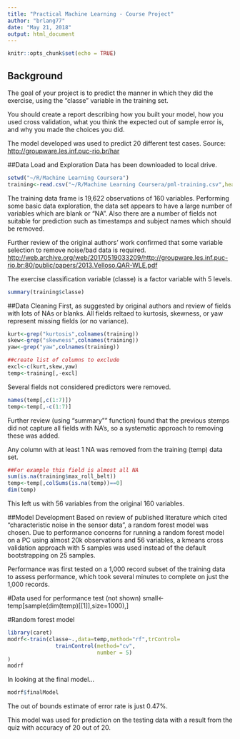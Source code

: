 ```yaml
---
title: "Practical Machine Learning - Course Project"
author: "brlang77"
date: "May 21, 2018"
output: html_document
---
```


```r
knitr::opts_chunk$set(echo = TRUE)
```

## Background
The goal of your project is to predict the manner in which they did the exercise, using the "classe" variable in the training set. 

You should create a report describing how you built your model, 
how you used cross validation, what you think the expected out of sample error is, 
and why you made the choices you did. 

The model developed was used to predict 20 different test cases.
Source:  <http://groupware.les.inf.puc-rio.br/har> 

##Data Load and Exploration
Data has been downloaded to local drive.
```r
setwd("~/R/Machine Learning Coursera")
training<-read.csv("~/R/Machine Learning Coursera/pml-training.csv",header=TRUE,sep=",")
```
The training data frame is 19,622 observations of 160 variables.  Performing some basic data exploration, the data set appears to have a large number of variables which are blank or "NA".  Also there are a number of fields not suitable for prediction such as timestamps and subject names which should be removed.

Further review of the original authors' work confirmed that some variable selection to remove noise/bad data is required.
<http://web.archive.org/web/20170519033209/http://groupware.les.inf.puc-rio.br:80/public/papers/2013.Velloso.QAR-WLE.pdf>

The exercise classification variable (classe) is a factor variable with 5 levels.
```r
summary(training$classe)
```
##Data Cleaning
First, as suggested by original authors and review of fields with lots of NAs or blanks.  All fields reltaed to kurtosis, skewness, or yaw represent missing fields (or no variance).

```r
kurt<-grep("kurtosis",colnames(training))
skew<-grep("skewness",colnames(training))
yaw<-grep("yaw",colnames(training))

##create list of columns to exclude
excl<-c(kurt,skew,yaw)
temp<-training[,-excl]
```
Several fields not considered predictors were removed.
```r
names(temp[,c(1:7)])
temp<-temp[,-c(1:7)]
```

Further review (using "summary"" function) found that the previous stemps did not capture all fields with NA's, so a systematic approach to removing these was added.

Any column with at least 1 NA was removed from the training (temp) data set.

```r
##For example this field is almost all NA
sum(is.na(training$max_roll_belt))
temp<-temp[,colSums(is.na(temp))==0]
dim(temp)
```

This left us with 56 variables from the original 160 variables.

##Model Development
Based on review of published literature which cited "characteristic noise in the sensor data", a random forest model was chosen.  Due to performance concerns for running a random forest model on a PC using almost 20k observations and 56 variables, a kmeans cross validation approach with 5 samples was used instead of the default bootstrapping on 25 samples.

Performance was first tested on a 1,000 record subset of the training data to assess performance, which took several minutes to complete on just the 1,000 records.

#Data used for performance test (not shown)
small<-temp[sample(dim(temp)[[1]],size=1000),]

#Random forest model
```r
library(caret)
modrf<-train(classe~.,data=temp,method="rf",trControl= 
               trainControl(method="cv",
                            number = 5)
)
modrf
```

In looking at the final model...
```r
modrf$finalModel
```

The out of bounds estimate of error rate is just 0.47%.

This model was used for prediction on the testing data with a result from the quiz with accuracy of 20 out of 20.

